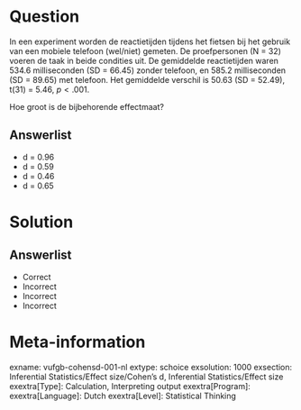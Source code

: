 Question
========

In een experiment worden de reactietijden tijdens het fietsen bij het gebruik van een mobiele telefoon (wel/niet) gemeten. De proefpersonen (N = 32) voeren de taak in beide condities uit. De gemiddelde reactietijden waren 534.6 milliseconden (SD = 66.45) zonder telefoon, en 585.2 milliseconden (SD = 89.65) met telefoon. Het gemiddelde verschil is 50.63 (SD = 52.49), t(31) = 5.46, $p < .001$.

Hoe groot is de bijbehorende effectmaat?
  
Answerlist
----------
* d = 0.96
* d = 0.59
* d = 0.46
* d = 0.65

Solution
========

Answerlist
----------
* Correct
* Incorrect
* Incorrect
* Incorrect

Meta-information
================
exname: vufgb-cohensd-001-nl
extype: schoice
exsolution: 1000
exsection: Inferential Statistics/Effect size/Cohen's d, Inferential Statistics/Effect size
exextra[Type]: Calculation, Interpreting output
exextra[Program]: 
exextra[Language]: Dutch
exextra[Level]: Statistical Thinking
